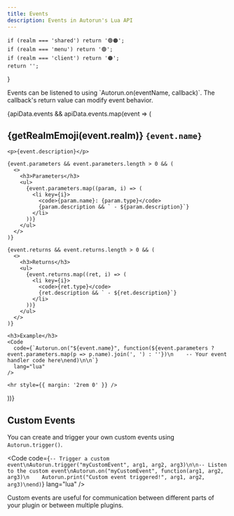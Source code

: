 ```yaml
---
title: Events
description: Events in Autorun's Lua API
---
```



    if (realm === 'shared') return '🟢🟠';
    if (realm === 'menu') return '🟢';
    if (realm === 'client') return '🟠';
    return '';
}

<Aside type="note">
Events can be listened to using `Autorun.on(eventName, callback)`. The callback's return value can modify event behavior.
</Aside>

{apiData.events && apiData.events.map(event => (
  <div key={event.name}>
    <h2>{getRealmEmoji(event.realm)} <code>{event.name}</code></h2>

    <p>{event.description}</p>

    {event.parameters && event.parameters.length > 0 && (
      <>
        <h3>Parameters</h3>
        <ul>
          {event.parameters.map((param, i) => (
            <li key={i}>
              <code>{param.name}: {param.type}</code>
              {param.description && ` - ${param.description}`}
            </li>
          ))}
        </ul>
      </>
    )}

    {event.returns && event.returns.length > 0 && (
      <>
        <h3>Returns</h3>
        <ul>
          {event.returns.map((ret, i) => (
            <li key={i}>
              <code>{ret.type}</code>
              {ret.description && ` - ${ret.description}`}
            </li>
          ))}
        </ul>
      </>
    )}

    <h3>Example</h3>
    <Code
      code={`Autorun.on("${event.name}", function(${event.parameters ? event.parameters.map(p => p.name).join(', ') : ''})\n    -- Your event handler code here\nend)\n\n`}
      lang="lua"
    />

    <hr style={{ margin: '2rem 0' }} />
  </div>
))}

## Custom Events

You can create and trigger your own custom events using `Autorun.trigger()`.

<Code
  code={`-- Trigger a custom event\nAutorun.trigger("myCustomEvent", arg1, arg2, arg3)\n\n-- Listen to the custom event\nAutorun.on("myCustomEvent", function(arg1, arg2, arg3)\n    Autorun.print("Custom event triggered!", arg1, arg2, arg3)\nend)`}
  lang="lua"
/>

<Aside type="tip">
Custom events are useful for communication between different parts of your plugin or between multiple plugins.
</Aside>
